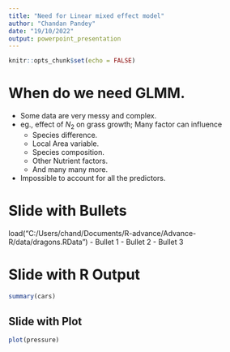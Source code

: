 ```yaml
---
title: "Need for Linear mixed effect model"
author: "Chandan Pandey"
date: "19/10/2022"
output: powerpoint_presentation
---
```


```r
knitr::opts_chunk$set(echo = FALSE)
```

# When do we need GLMM.

- Some data are very messy and complex. 
- eg., effect of $N_{2}$ on grass growth; Many factor can influence
  - Species difference. 
  - Local Area variable. 
  - Species composition. 
  - Other Nutrient factors. 
  - And many many more. 
- Impossible to account for all the predictors.



# Slide with Bullets
load("C:/Users/chand/Documents/R-advance/Advance-R/data/dragons.RData")
- Bullet 1
- Bullet 2
- Bullet 3

# Slide with R Output

```r
summary(cars)
```

## Slide with Plot

```r
plot(pressure)
```

